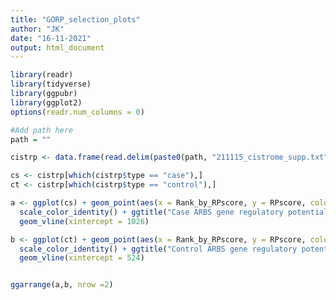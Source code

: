 ```yaml
---
title: "GORP_selection_plots"
author: "JK"
date: "16-11-2021"
output: html_document
---
```


```r
library(readr)
library(tidyverse)
library(ggpubr)
library(ggplot2)
options(readr.num_columns = 0)

#Add path here
path = ""

cistrp <- data.frame(read.delim(paste0(path, "211115_cistrome_supp.txt")))
```

```r
cs <- cistrp[which(cistrp$type == "case"),]
ct <- cistrp[which(cistrp$type == "control"),]

a <- ggplot(cs) + geom_point(aes(x = Rank_by_RPscore, y = RPscore, color=ifelse(RPscore>0.05, 'red', 'black'))) +
  scale_color_identity() + ggtitle("Case ARBS gene regulatory potential") + theme_bw() + 
  geom_vline(xintercept = 1026)

b <- ggplot(ct) + geom_point(aes(x = Rank_by_RPscore, y = RPscore, color=ifelse(RPscore>0.05, 'red', 'black'))) +
  scale_color_identity() + ggtitle("Control ARBS gene regulatory potential") + theme_bw() + 
  geom_vline(xintercept = 524)


ggarrange(a,b, nrow =2)
```
